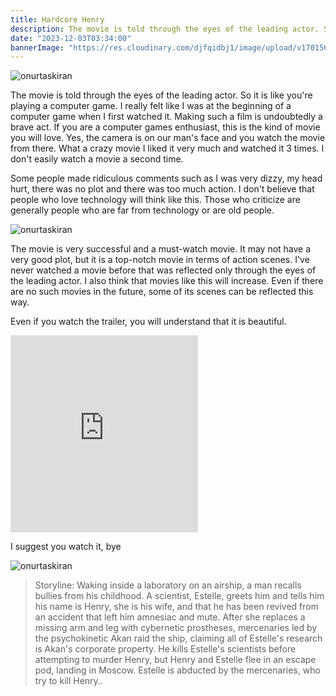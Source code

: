 ```yaml
---
title: Hardcore Henry
description: The movie is told through the eyes of the leading actor. So it is like you're playing a computer game. I really felt like I was at the beginning of a computer game when I first watched it.
date: "2023-12-03T03:34:00"
bannerImage: "https://res.cloudinary.com/djfqidbj1/image/upload/v1701563455/xrpsq6rctilbcaee7odc.jpg"
---
```


<img className="w-full rounded-xl" src="https://res.cloudinary.com/djfqidbj1/image/upload/v1701563455/xrpsq6rctilbcaee7odc.jpg" alt="onurtaskiran" />

The movie is told through the eyes of the leading actor. So it is like you're playing a computer game. I really felt like I was at the beginning of a computer game when I first watched it. Making such a film is undoubtedly a brave act. If you are a computer games enthusiast, this is the kind of movie you will love. Yes, the camera is on our man's face and you watch the movie from there. What a crazy movie I liked it very much and watched it 3 times. I don't easily watch a movie a second time.

Some people made ridiculous comments such as I was very dizzy, my head hurt, there was no plot and there was too much action. I don't believe that people who love technology will think like this. Those who criticize are generally people who are far from technology or are old people.

<img className="w-3/12 mx-2 float-left" src="https://res.cloudinary.com/djfqidbj1/image/upload/v1701562017/zdvsmdy0cutagssdatpc.jpg" alt="onurtaskiran" />

The movie is very successful and a must-watch movie. It may not have a very good plot, but it is a top-notch movie in terms of action scenes. I've never watched a movie before that was reflected only through the eyes of the leading actor. I also think that movies like this will increase. Even if there are no such movies in the future, some of its scenes can be reflected this way.

Even if you watch the trailer, you will understand that it is beautiful.

<iframe className="w-full" height="315" src="https://www.youtube.com/embed/UI1Ovh5JnOE?si=zHOBHPufDesePqJB" frameborder="0" allow="accelerometer; autoplay; encrypted-media; gyroscope; picture-in-picture" allowfullscreen></iframe>

I suggest you watch it, bye

<img className="w-3/12 mx-2 float-right" src="https://res.cloudinary.com/djfqidbj1/image/upload/v1701562017/qrj4nmforohlydyrjdyz.jpg" alt="onurtaskiran" />


> Storyline:
Waking inside a laboratory on an airship, a man recalls bullies from his childhood. A scientist, Estelle, greets him and tells him his name is Henry, she is his wife, and that he has been revived from an accident that left him amnesiac and mute. After she replaces a missing arm and leg with cybernetic prostheses, mercenaries led by the psychokinetic Akan raid the ship, claiming all of Estelle's research is Akan's corporate property. He kills Estelle's scientists before attempting to murder Henry, but Henry and Estelle flee in an escape pod, landing in Moscow. Estelle is abducted by the mercenaries, who try to kill Henry..